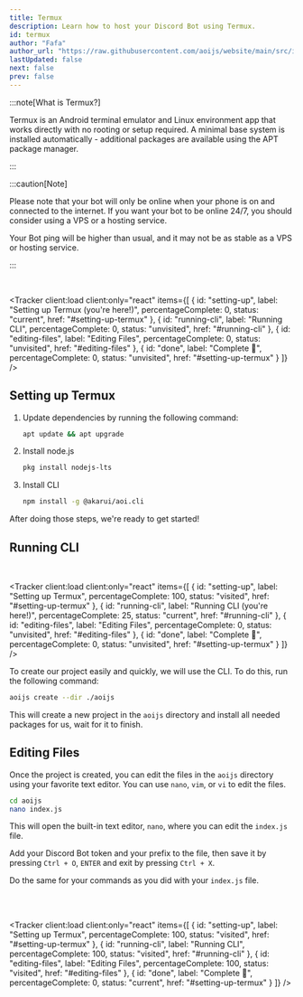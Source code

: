 ```yaml
---
title: Termux
description: Learn how to host your Discord Bot using Termux.
id: termux
author: "Fafa"
author_url: "https://raw.githubusercontent.com/aoijs/website/main/src/images/contributors/fafa.png"
lastUpdated: false
next: false
prev: false
---
```



:::note[What is Termux?]

Termux is an Android terminal emulator and Linux environment app that works directly with no rooting or setup required. A minimal base system is installed automatically - additional packages are available using the APT package manager.

:::

:::caution[Note]

Please note that your bot will only be online when your phone is on and connected to the internet. If you want your bot to be online 24/7, you should consider using a VPS or a hosting service.

Your Bot ping will be higher than usual, and it may not be as stable as a VPS or hosting service.

:::

<br />

<Tracker
    client:load
    client:only="react"
    items={[
        {
            id: "setting-up",
            label: "Setting up Termux (you're here!)",
            percentageComplete: 0,
            status: "current",
            href: "#setting-up-termux"
        },
        {
            id: "running-cli",
            label: "Running CLI",
            percentageComplete: 0,
            status: "unvisited",
            href: "#running-cli"
        },
        {
            id: "editing-files",
            label: "Editing Files",
            percentageComplete: 0,
            status: "unvisited",
            href: "#editing-files"
        },
        {
            id: "done",
            label: "Complete 🎉",
            percentageComplete: 0,
            status: "unvisited",
            href: "#setting-up-termux"
        }
    ]}
/>

## Setting up Termux

<Steps>

1. Update dependencies by running the following command:

    ```bash title="apt command"
    apt update && apt upgrade
    ```

2. Install node.js

    ```bash title="node.js installation"
    pkg install nodejs-lts
    ```

3. Install CLI
    ```bash title="CLI installation"
    npm install -g @akarui/aoi.cli
    ```

</Steps>

After doing those steps, we're ready to get started!

## Running CLI

<br />

<Tracker
    client:load
    client:only="react"
    items={[
        {
            id: "setting-up",
            label: "Setting up Termux",
            percentageComplete: 100,
            status: "visited",
            href: "#setting-up-termux"
        },
        {
            id: "running-cli",
            label: "Running CLI (you're here!)",
            percentageComplete: 25,
            status: "current",
            href: "#running-cli"
        },
        {
            id: "editing-files",
            label: "Editing Files",
            percentageComplete: 0,
            status: "unvisited",
            href: "#editing-files"
        },
        {
            id: "done",
            label: "Complete 🎉",
            percentageComplete: 0,
            status: "unvisited",
            href: "#setting-up-termux"
        }
    ]}
/>

To create our project easily and quickly, we will use the CLI. To do this, run the following command:

```bash title="Creating a project"
aoijs create --dir ./aoijs
```

This will create a new project in the `aoijs` directory and install all needed packages for us, wait for it to finish.

## Editing Files

Once the project is created, you can edit the files in the `aoijs` directory using your favorite text editor. You can use `nano`, `vim`, or `vi` to edit the files.

```bash title="Editing files"
cd aoijs
nano index.js
```

This will open the built-in text editor, `nano`, where you can edit the `index.js` file.

Add your Discord Bot token and your prefix to the file, then save it by pressing `Ctrl + O`, `ENTER` and exit by pressing `Ctrl + X`.

Do the same for your commands as you did with your `index.js` file.

<br />
<br />

<Tracker
    client:load
    client:only="react"
    items={[
        {
            id: "setting-up",
            label: "Setting up Termux",
            percentageComplete: 100,
            status: "visited",
            href: "#setting-up-termux"
        },
        {
            id: "running-cli",
            label: "Running CLI",
            percentageComplete: 100,
            status: "visited",
            href: "#running-cli"
        },
        {
            id: "editing-files",
            label: "Editing Files",
            percentageComplete: 100,
            status: "visited",
            href: "#editing-files"
        },
        {
            id: "done",
            label: "Complete 🎉",
            percentageComplete: 0,
            status: "current",
            href: "#setting-up-termux"
        }
    ]}
/>
